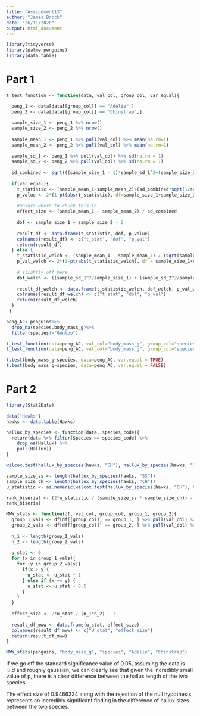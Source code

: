 ```yaml
---
title: "Assignment13"
author: "James Brock"
date: "26/11/2020"
output: html_document
---
```


```r
library(tidyverse)
library(palmerpenguins)
library(data.table)
```

# Part 1
```r
t_test_function <- function(data, val_col, group_col, var_equal){

  peng_1 <- data[data[[group_col]] == "Adelie",]
  peng_2 <- data[data[[group_col]] == "Chinstrap",]
  
  sample_size_1 <- peng_1 %>% nrow()
  sample_size_2 <- peng_2 %>% nrow()
  
  sample_mean_1 <- peng_1 %>% pull(val_col) %>% mean(na.rm=1)
  sample_mean_2 <- peng_2 %>% pull(val_col) %>% mean(na.rm=1)
  
  sample_sd_1 <- peng_1 %>% pull(val_col) %>% sd(na.rm = 1)
  sample_sd_2 <- peng_2 %>% pull(val_col) %>% sd(na.rm = 1)
  
  sd_combined <- sqrt(((sample_size_1 - 1)*sample_sd_1^2+(sample_size_2 - 1)*sample_sd_2^2)/(sample_size_1+sample_size_2-2))
  
  if(var_equal){
    t_statistic <- (sample_mean_1-sample_mean_2)/(sd_combined*sqrt(1/sample_size_1+1/sample_size_2))
    p_value <- 2*(1-pt(abs(t_statistic), df=sample_size_1+sample_size_2-2))
    
    #unsure where to chuck this in
    effect_size <- (sample_mean_1 - sample_mean_2) / sd_combined 
    
    dof <- sample_size_1 + sample_size_2 - 2
    
    result_df <- data.frame(t_statistic, dof, p_value)
    colnames(result_df) <- c("t_stat", "dof", "p_val")
    return(result_df)
  } else {
    t_statistic_welch <- (sample_mean_1 - sample_mean_2) / (sqrt(sample_sd_1^2/sample_size_1 + sample_sd_2^2/sample_size_2))
    p_val_welch <- 2*(1-pt(abs(t_statistic_welch), df = sample_size_1+sample_size_2 - 2))
    
    # slightly off here
    dof_welch <- ((sample_sd_1^2/sample_size_1) + (sample_sd_2^2/sample_size_2))^2 / ((1/(sample_size_1 - 1)* (sample_sd_1^2/sample_size_1)^2) + (1/(sample_size_2 - 1)*(sample_sd_2^2/sample_size_2)^2))
    
    result_df_welch <- data.frame(t_statistic_welch, dof_welch, p_val_welch)
    colnames(result_df_welch) <- c("t_stat", "dof", "p_val")
    return(result_df_welch)
  }
 }

peng_AC<-penguins%>%
  drop_na(species,body_mass_g)%>%
  filter(species!="Gentoo")

t_test_function(data=peng_AC, val_col="body_mass_g", group_col="species", var_equal = TRUE)
t_test_function(data=peng_AC, val_col="body_mass_g", group_col="species", var_equal = FALSE)

t.test(body_mass_g~species, data=peng_AC, var.equal = TRUE)
t.test(body_mass_g~species, data=peng_AC, var.equal = FALSE)

```

# Part 2
```r
library(Stat2Data)

data("Hawks")
hawks <- data.table(Hawks)

hallux_by_species <- function(data, species_code){
  return(data %>% filter(Species == species_code) %>%
    drop_na(Hallux) %>%
    pull(Hallux))
}

wilcox.test(hallux_by_species(hawks, "CH"), hallux_by_species(hawks, "SS"), exact=TRUE)

sample_size_ss <- length(hallux_by_species(hawks, "SS"))
sample_size_ch <- length(hallux_by_species(hawks, "CH"))
u_statistic <- as.numeric(wilcox.test(hallux_by_species(hawks, "CH"), hallux_by_species(hawks, "SS"), exact=TRUE)$statistic)

rank_biserial <- (2*u_statistic / (sample_size_ss * sample_size_ch)) - 1
rank_biserial

MWW_stats <- function(df, val_col, group_col, group_1, group_2){
  group_1_vals <- df[df[[group_col]] == group_1, ] %>% pull(val_col) %>% na.omit()
  group_2_vals <- df[df[[group_col]] == group_2, ] %>% pull(val_col) %>% na.omit()
  
  n_1 <- length(group_1_vals)
  n_2 <- length(group_2_vals)
  
  u_stat <- 0
  for (x in group_1_vals){
    for (y in group_2_vals){
      if(x > y){
        u_stat <- u_stat + 1
      } else if (x == y) {
        u_stat <- u_stat + 0.5
      }
    }
  }
  
  effect_size <- 2*u_stat / (n_1*n_2) - 1
  
  result_df_mww <- data.frame(u_stat, effect_size)
  colnames(result_df_mww) <- c("U_stat", "effect_size")
  return(result_df_mww)
}

MWW_stats(penguins, "body_mass_g", "species", "Adelie", "Chinstrap")

```
If we go off the standard significance value of 0.05, assuming the data is i.i.d and roughly gaussian, we can clearly see that given the incredibly small value of p, there is a clear difference between the hallux length of the two species.

The effect size of 0.9466224 along with the rejection of the null hypothesis represents an incredibly significant finding in the difference of hallux sizes between the two species.